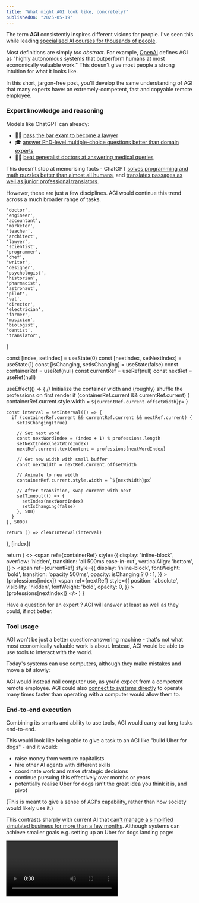 ```yaml
---
title: "What might AGI look like, concretely?"
publishedOn: "2025-05-19"
---
```



The term **AGI** consistently inspires different visions for people. I've seen this while leading [specialised AI courses for thousands of people](https://bluedot.org/).

Most definitions are simply _too abstract_. For example, [OpenAI](https://openai.com/charter/) defines AGI as "highly autonomous systems that outperform humans at most economically valuable work." This doesn't give most people a strong intuition for what it looks like.

In this short, jargon-free post, you'll develop the same understanding of AGI that many experts have: an extremely-competent, fast and copyable remote employee.

### Expert knowledge and reasoning

Models like ChatGPT can already:
- 🧑‍⚖️ [pass the bar exam to become a lawyer](https://papers.ssrn.com/sol3/papers.cfm?abstract_id=4389233)
- 🎓 [answer PhD-level multiple-choice questions better than domain experts](https://paperswithcode.com/sota/on-gpqa)
- 🧑‍⚕️ [beat generalist doctors at answering medical queries](https://www.nature.com/articles/s41591-024-03423-7)

This doesn't stop at memorising facts - ChatGPT [solves programming and math puzzles better than almost all humans](https://arxiv.org/pdf/2502.06807), and [translates passages as well as junior professional translators](https://arxiv.org/pdf/2407.03658).

However, these are just a few disciplines. AGI would continue this trend across a much broader range of tasks.

    'doctor',
    'engineer',
    'accountant',
    'marketer',
    'teacher',
    'architect',
    'lawyer',
    'scientist',
    'programmer',
    'chef',
    'writer',
    'designer',
    'psychologist',
    'historian',
    'pharmacist',
    'astronaut',
    'pilot',
    'vet',
    'director',
    'electrician',
    'farmer',
    'musician',
    'biologist',
    'dentist',
    'translator',
]

  const [index, setIndex] = useState(0)
  const [nextIndex, setNextIndex] = useState(1)
  const [isChanging, setIsChanging] = useState(false)
  const containerRef = useRef(null)
  const currentRef = useRef(null)
  const nextRef = useRef(null)

  useEffect(() => {
    // Initialize the container width and (roughly) shuffle the professions on first render
    if (containerRef.current && currentRef.current) {
      containerRef.current.style.width = `${currentRef.current.offsetWidth}px`
    }

    const interval = setInterval(() => {
      if (containerRef.current && currentRef.current && nextRef.current) {
        setIsChanging(true)

        // Set next word
        const nextWordIndex = (index + 1) % professions.length
        setNextIndex(nextWordIndex)
        nextRef.current.textContent = professions[nextWordIndex]

        // Get new width with small buffer
        const nextWidth = nextRef.current.offsetWidth

        // Animate to new width
        containerRef.current.style.width = `${nextWidth}px`

        // After transition, swap current with next
        setTimeout(() => {
          setIndex(nextWordIndex)
          setIsChanging(false)
        }, 500)
      }
    }, 5000)

    return () => clearInterval(interval)
  }, [index])

  return (
    <>
      <span
        ref={containerRef}
        style={{
          display: 'inline-block',
          overflow: 'hidden',
          transition: 'all 500ms ease-in-out',
          verticalAlign: 'bottom',
        }}
      >
        <span
          ref={currentRef}
          style={{
            display: 'inline-block',
            fontWeight: 'bold',
            transition: 'opacity 500ms',
            opacity: isChanging ? 0 : 1,
          }}
        >
          {professions[index]}
        </span>
        <span
          ref={nextRef}
          style={{
            position: 'absolute',
            visibility: 'hidden',
            fontWeight: 'bold',
            opacity: 0,
          }}
        >
          {professions[nextIndex]}
        </span>
      </span>
    </>
  )
}

Have a question for an expert <ProfessionCycler />? AGI will answer at least as well as they could, if not better.

### Tool usage

AGI won't be just a better question-answering machine - that's not what most economically valuable work is about. Instead, AGI would be able to use tools to interact with the world.

Today's systems can use computers, although they make mistakes and move a bit slowly:

<Embed url='https://www.youtube.com/embed/jqx18KgIzAE?si=SHx3UgNUHj9FRQD7&start=22' />

AGI would instead nail computer use, as you'd expect from a competent remote employee. AGI could also [connect to systems directly](https://medium.com/@elisowski/mcp-explained-the-new-standard-connecting-ai-to-everything-79c5a1c98288) to operate many times faster than operating with a computer would allow them to.

### End-to-end execution

Combining its smarts and ability to use tools, AGI would carry out long tasks end-to-end.

This would look like being able to give a task to an AGI like "build Uber for dogs" - and it would:
- raise money from venture capitalists
- hire other AI agents with different skills
- coordinate work and make strategic decisions
- continue pursuing this effectively over months or years
- potentially realise Uber for dogs isn't the great idea you think it is, and pivot

(This is meant to give a sense of AGI's capability, rather than how society would likely use it.)

This contrasts sharply with current AI that [can't manage a simplified simulated business for more than a few months](https://andonlabs.com/evals/vending-bench). Although systems can achieve smaller goals e.g. setting up an Uber for dogs landing page:

<Video url='../../images/blog/what-is-agi/cline-demo.mp4' autoLoopMuted />

_Video: You can see the AI thinking and taking actions on the left. Coding sequences have been sped up._

### Speed, scale and stamina

While not inherent properties of AGI, its digital nature means that AGI will likely have incredible speed, scale and stamina.

#### Speed

AGI could digest information, produce outputs and take actions at superhuman speeds.

[On specialised hardware, today's models can reach speeds of up to 1,347 tokens per second](https://artificialanalysis.ai/providers/groq#speed). (A [token](https://seantrott.substack.com/p/tokenization-in-large-language-models) is a fragment of text, roughly the size of a word or punctuation mark.)

  const [aiText, setAiText] = useState('');
  const [humanText, setHumanText] = useState('');
  const [running, setRunning] = useState(false);
  const [completed, setCompleted] = useState(false);
  const timerRef = useRef(null);
  const startTimeRef = useRef(null);

  // Predefined text sample about transformers
  const fullText = `PawRide Investor Pitch

Introduction

Welcome, esteemed investors! I'm thrilled to introduce PawRide, the revolutionary new startup that's changing the way dogs get around. As Llama 3 8B, the 8 billion parameter LLM from Meta, I've had the privilege of leading the development of PawRide, and I'm excited to share our vision with you today.

The Problem

As dog owners, we know that our furry friends are an integral part of our families. But when it comes to getting them to their favorite destinations, we often find ourselves stuck in traffic, juggling work and family responsibilities, or simply lacking the time and energy to give our dogs the attention they deserve. That's where PawRide comes in.

The Solution

PawRide is a ride-sharing service specifically designed for dogs. Our app allows dog owners to book a ride for their pup, complete with a trained driver, a dog-friendly vehicle, and all the amenities their furry friend could want. With PawRide, dog owners can rest assured that their pup is in good hands, while they focus on their own busy lives.

Market Opportunity

The pet industry is booming, with an estimated global value of $180 billion by 2023. Within this market, the pet transportation segment is growing rapidly, driven by increasing demand for convenient, stress-free, and safe transportation options for dogs. With PawRide, we're poised to capture a significant share of this market, with a projected growth rate of 20% YoY for the next three years.

Competitive Advantage

PawRide's competitive advantage lies in our unique blend of technology, logistics, and canine expertise. Our app is designed specifically for dog owners, with features such as real-time tracking, photo and video updates, and seamless booking and payment processes. Our drivers are trained in dog handling and safety, and our vehicles are equipped with dog-friendly amenities. We've also partnered with local pet-friendly businesses to offer a range of services and activities, making PawRide the ultimate one-stop-shop for dog owners.

Business Model

Our business model is simple and scalable:

* Revenue streams: booking fees, advertising, and partnerships with pet-friendly businesses
* Cost structure: driver salaries, vehicle maintenance, marketing, and operational expenses
* Growth strategy: expand to new markets, increase driver capacity, and develop strategic partnerships

Traction

We've made significant progress since our inception, with:

* A functional app and booking system
* A team of experienced drivers and logistics experts
* Partnerships with local pet-friendly businesses
* A growing user base and positive feedback from early adopters

Ask

We're seeking $2 million in funding to scale our operations, expand our marketing efforts, and develop new features and services. In return, we're offering a 10% equity stake in PawRide.

Conclusion

PawRide is a game-changing startup that's poised to revolutionize the way dogs get around. With your investment, we'll be able to take our vision to the next level, making PawRide the go-to ride-sharing service for dogs everywhere. Thank you for considering PawRide as a potential investment opportunity. We look forward to partnering with you to make this vision a reality!`;

  // Split into tokens for AI (words and punctuation) and characters for human
  const tokens = fullText.match(/\S+|\s+|[.,;:?!]/g) || [];
  const characters = fullText.split('');

  // Start visualization
  const startDemo = () => {
    setAiText('');
    setHumanText('');
    setRunning(true);
    setCompleted(false);
    startTimeRef.current = Date.now();

    // Update at 60fps
    timerRef.current = setInterval(() => {
      const seconds = (Date.now() - startTimeRef.current) / 1000;

      // AI: At 1347 tokens/second
      const aiTokensToShow = Math.min(Math.floor(seconds * 1347), tokens.length);

      // Human: At 200 words per minute = 3.33 words per second
      // At ~5 chars per word, that's about 16.7 characters per second
      const humanCharsToShow = Math.min(Math.floor(seconds * 16.7), characters.length);

      if (aiTokensToShow >= tokens.length && humanCharsToShow >= characters.length) {
        clearInterval(timerRef.current);
        setRunning(false);
        setCompleted(true);
        setAiText(fullText);
        setHumanText(fullText);
      } else {
        setAiText(tokens.slice(0, aiTokensToShow).join(''));
        setHumanText(characters.slice(0, humanCharsToShow).join(''));
      }
    }, 16);
  };

  // Reset visualization
  const resetDemo = () => {
    setAiText('');
    setHumanText('');
    setRunning(false);
    setCompleted(false);
    clearInterval(timerRef.current);
  };

  // Cleanup
  useEffect(() => {
    return () => clearInterval(timerRef.current);
  }, []);

  // Calculate progress percentages
  const aiProgress = aiText.length / fullText.length * 100;
  const humanProgress = humanText.length / fullText.length * 100;

  return (
    <div className='p-4 border rounded-lg border-gray-200 bg-gray-50 my-6 not-prose'>
      <div className='flex justify-between items-center mb-4'>
        <h3 className='text-lg font-bold text-gray-800'>AI vs Human Output Speed</h3>
        <button
          onClick={(completed || running) ? resetDemo : startDemo}
          className={`px-3 py-1 ${running ? 'bg-gray-600 hover:bg-gray-700' : 'bg-blue-600 hover:bg-blue-700'} text-white rounded-md shadow-sm transition-all cursor-pointer hover:scale-105 active:scale-95`}
        >
          {running ? 'Reset' : '▶︎ Run Comparison'}
        </button>
      </div>

      <div className='grid grid-cols-1 md:grid-cols-2 gap-4'>
        {/* AI Model Side */}
        <div className='space-y-2'>
          <h4 className='text-blue-700 font-semibold -mb-1'>
            <a href='https://artificialanalysis.ai/providers/groq#speed' target='_blank' rel='noopener noreferrer' className='underline hover:text-blue-800'>
              Large language model
            </a>
          </h4>
          <div className='flex justify-between items-center text-xs text-gray-500'>
            <p>1,347 tokens/second</p>
            <p>{Math.min(Math.round(aiProgress), 100)}%</p>
          </div>
          <div className='bg-gray-200 rounded-full h-2 mb-2'>
            <div
              className='bg-blue-600 h-2 rounded-full'
              style={{width: `${Math.min(aiProgress, 100)}%`}}
            ></div>
          </div>
          <pre className='text-[8px] whitespace-pre-wrap bg-white p-3 rounded-md h-60 md:h-100 overflow-auto border border-gray-200 shadow-inner'>
            {aiText || (running ? '...' : 'Click "Run Comparison" to start')}
          </pre>
        </div>

        {/* Human Typist Side */}
        <div className='space-y-2'>
          <h4 className='text-green-700 font-semibold -mb-1'>
            <a href='https://ultimatetypingchampionship.com/archive-2020' target='_blank' rel='noopener noreferrer' className='underline hover:text-green-800'>
              Human World Champion
            </a>
          </h4>
          <div className='flex justify-between items-center text-xs text-gray-500'>
            <p>200 words/minute</p>
            <p>{Math.min(Math.round(humanProgress), 100)}%</p>
          </div>
          <div className='bg-gray-200 rounded-full h-2 mb-2'>
            <div
              className='bg-green-600 h-2 rounded-full transition-all duration-10'
              style={{width: `${Math.min(humanProgress, 100)}%`}}
            ></div>
          </div>
          <pre className='text-[8px] whitespace-pre-wrap bg-white p-3 rounded-md h-60 md:h-100 overflow-auto border border-gray-200 shadow-inner'>
            {humanText || (running ? '...' : 'Click "Run Comparison" to start')}
          </pre>
        </div>
      </div>

      {aiProgress === 100 && (
        <div className='mt-4 text-sm text-gray-600 italic'>
          LLMs can write text over 300x faster than even the world's fastest human typists.
        </div>
      )}
    </div>
  );
}

<TpsVisualizer />

#### Scale

Not only will AGI be fast doing one thing, it might be fast on many things at once. AI systems can be copied and run in parallel: so if you need another <ProfessionCycler />, just run another copy of the AGI!

  const countRef = useRef(null);
  const animationRef = useRef(null);
  const startTimeRef = useRef(new Date().getTime());

  useEffect(() => {
    // 1B messages per day = 1,000,000,000 / (24 * 60 * 60) ≈ 11,574 messages per second
    const messagesPerSecond = 1000000000 / (24 * 60 * 60);

    const updateCounter = () => {
      if (countRef.current) {
        const currentTime = new Date().getTime();
        const elapsedSeconds = (currentTime - startTimeRef.current) / 1000;
        // Calculate total messages since component mounted
        const totalMessages = Math.floor(elapsedSeconds * messagesPerSecond);
        countRef.current.textContent = totalMessages.toLocaleString();
      }

      // Schedule next update
      animationRef.current = requestAnimationFrame(updateCounter);
    };

    // Start the animation
    animationRef.current = requestAnimationFrame(updateCounter);

    // Cleanup when component unmounts
    return () => {
      if (animationRef.current) {
        cancelAnimationFrame(animationRef.current);
      }
    };
  }, []);

  return (
    <span
      ref={countRef}
      className='font-mono bg-gray-100 px-2 py-1 rounded text-gray-800'
    >
      0
    </span>
  );
}

[Every second, ChatGPT responds to over 11,574 messages](https://x.com/OpenAINewsroom/status/1864373399218475440). That's <ChatGPTMessageCounter /> since you opened this page.

#### Stamina

AGI would have infinite stamina: no sleeping, holidays, or calling in sick. Organizations built from AGIs wouldn't stress about staff turnover, and training new hires would be a simple copy-paste job.

![People looking into an opened fridge](https://upload.wikimedia.org/wikipedia/commons/thumb/c/cc/Defense.gov_photo_essay_080403-D-8901Q-007.jpg/1024px-Defense.gov_photo_essay_080403-D-8901Q-007.jpg)

_Image: Best of all, AGI would never leave leftovers to go bad in the office fridge._

## Summary

To recap, AGI would look like the perfect remote employee:

- Expert knowledge and reasoning - Matching or exceeding human experts in virtually all knowledge domains
- Tool usage - Using computers as well as an experienced remote employee, plus integrating with systems directly
- End-to-end execution - Handling complex, multi-stage projects autonomously over extended timeframes

It's likely that it would operate with superhuman...

- Speed - being many times faster than the fastest humans
- Scale - doing thousands or millions of tasks in parallel
- Stamina - never taking a break, getting tired or calling in sick

## Bonus: Remember what you've learnt

Want to remember this, and know how to apply it in the real world? [Learning research shows deeply processing material makes a big difference](https://www.sciencedirect.com/science/article/abs/pii/S0361476X07000021).

Spend 1 minute answering each of:

- Pick a random friend or colleague. How would you now explain AGI to them?
- What are the key differences between today's ChatGPT, and the described vision of AGI?
- Which of the three digital advantages—speed, scale, or stamina—do you think will most affect how impactful AGI is, and why?

[Optional: Create a new Google doc to save your thoughts](https://docs.google.com/document/u/0/create).
